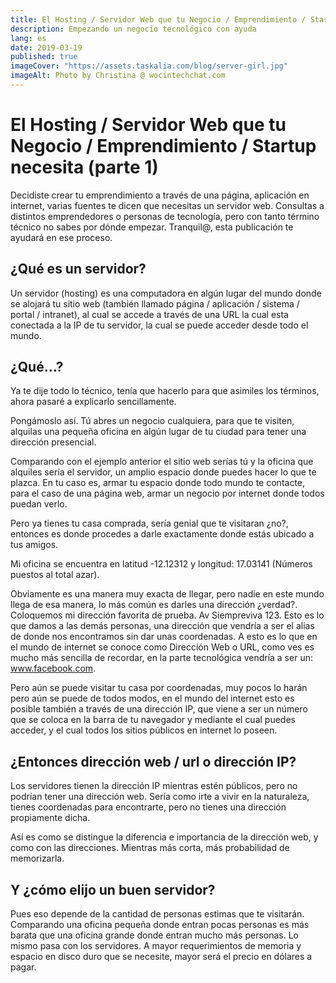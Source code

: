```yaml
---
title: El Hosting / Servidor Web que tu Negocio / Emprendimiento / Startup necesita (parte 1)
description: Empezando un negocio tecnológico con ayuda
lang: es
date: 2019-03-19
published: true
imageCover: "https://assets.taskalia.com/blog/server-girl.jpg"
imageAlt: Photo by Christina @ wocintechchat.com
---
```


# El Hosting / Servidor Web que tu Negocio / Emprendimiento / Startup necesita (parte 1)

Decidiste crear tu emprendimiento a través de una página, aplicación en internet, varias fuentes te dicen que necesitas un servidor web. Consultas a distintos emprendedores o personas de tecnología, pero con tanto término técnico no sabes por dónde empezar. Tranquil@, esta publicación te ayudará en ese proceso.

## ¿Qué es un servidor?

Un servidor (hosting) es una computadora en algún lugar del mundo donde se alojará tu sitio web (también llamado página / aplicación / sistema / portal / intranet), al cual se accede a través de una URL la cual esta conectada a la IP de tu servidor, la cual se puede acceder desde todo el mundo.

## ¿Qué…?

Ya te dije todo lo técnico, tenía que hacerlo para que asimiles los términos, ahora pasaré a explicarlo sencillamente.

Pongámoslo así. Tú abres un negocio cualquiera, para que te visiten, alquilas una pequeña oficina en algún lugar de tu ciudad para tener una dirección presencial.

Comparando con el ejemplo anterior el sitio web serías tú y la oficina que alquiles sería el servidor, un amplio espacio donde puedes hacer lo que te plazca. En tu caso es, armar tu espacio donde todo mundo te contacte, para el caso de una página web, armar un negocio por internet donde todos puedan verlo.

Pero ya tienes tu casa comprada, sería genial que te visitaran ¿no?, entonces es donde procedes a darle exactamente donde estás ubicado a tus amigos.

Mi oficina se encuentra en latitud -12.12312 y longitud: 17.03141 (Números puestos al total azar).

Obviamente es una manera muy exacta de llegar, pero nadie en este mundo llega de esa manera, lo más común es darles una dirección ¿verdad?. Coloquemos mi dirección favorita de prueba. Av Siempreviva 123. Esto es lo que damos a las demás personas, una dirección que vendría a ser el alias de donde nos encontramos sin dar unas coordenadas. A esto es lo que en el mundo de internet se conoce como Dirección Web o URL, como ves es mucho más sencilla de recordar, en la parte tecnológica vendría a ser un: www.facebook.com.

Pero aún se puede visitar tu casa por coordenadas, muy pocos lo harán pero aún se puede de todos modos, en el mundo del internet esto es posible también a través de una dirección IP, que viene a ser un número que se coloca en la barra de tu navegador y mediante el cual puedes acceder, y el cual todos los sitios públicos en internet lo poseen.

## ¿Entonces dirección web / url o dirección IP?

Los servidores tienen la dirección IP mientras estén públicos, pero no podrían tener una dirección web. Sería como irte a vivir en la naturaleza, tienes coordenadas para encontrarte, pero no tienes una dirección propiamente dicha.

Así es como se distingue la diferencia e importancia de la dirección web, y como con las direcciones. Mientras más corta, más probabilidad de memorizarla.

## Y ¿cómo elijo un buen servidor?

Pues eso depende de la cantidad de personas estimas que te visitarán. Comparando una oficina pequeña donde entran pocas personas es más barata que una oficina grande donde entran mucho más personas. Lo mismo pasa con los servidores. A mayor requerimientos de memoria y espacio en disco duro que se necesite, mayor será el precio en dólares a pagar.
